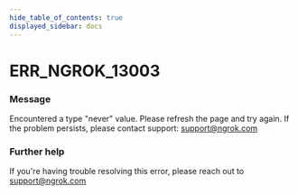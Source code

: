 ```yaml
---
hide_table_of_contents: true
displayed_sidebar: docs
---
```



# ERR_NGROK_13003

### Message
Encountered a type "never" value. Please refresh the page and try again. If the problem persists, please contact support: support@ngrok.com

<ErrorDetails error='err_ngrok_13003' />


### Further help
If you're having trouble resolving this error, please reach out to [support@ngrok.com](mailto:support@ngrok.com?subject=Help%20with%20ERR_NGROK_13003)

